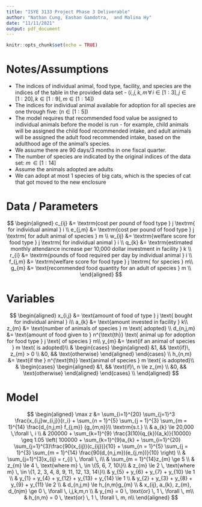 ```yaml
---
title: "ISYE 3133 Project Phase 3 Deliverable"
author: "Nathan Cung, Eashan Gandotra,  and Malina Hy"
date: "11/11/2021"
output: pdf_document
---
```


```r
knitr::opts_chunk$set(echo = TRUE)
```


# Notes/Assumptions

  - The indices of individual animal, food type, facility, and species are
    the indices of the table in the provided data set -
    $(i, j, k, m \, \forall \, i \in [1:3], j \in [1:20], k \in [1:9], m \in     [1:14])$
  - The indices for individual animal available for adoption for all species     are one through five: $(n\in[1:5])$
  - The model requires that recommended food value be assigned to
    individual animals before the model is run - for example, child
    animals will be assigned the child food recommended intake, and adult
    animals will be assigned the adult food recommended intake, based on
    the adulthood age of the animal's species. 
  - We assume there are 90 days/3 months in one fiscal quarter.
  - The number of species are indicated by the original indices of the
    data set: $m\, \in [1:14]$
  - Assume the animals adopted are adults 
  - We can adopt at most 1 species of big cats, which is the species of cat
    that got moved to the new enclosure
 

# Data / Parameters  
$$
\begin{aligned}
  c_{ij} &= \textrm{cost per pound of food type } j \textrm{ for individual animal } i \\
  e_{j,m} &= \textrm{cost per pound of food type } j \textrm{ for adult animal of species } m \\
  w_{ij} &= \textrm{welfare score for food type } j \textrm{ for individual animal } i \\
  q_{k} &= \textrm{estimated monthly attendance increase per 10,000 dollar investment in facility } k \\
  r_{i} &= \textrm{pounds of food required per day by individual animal } i \\
  f_{j,m} &= \textrm{welfare score for food type } j \textrm{ for species } m\\
  g_{m} &= \text{recommended food quantity for an adult of species } m \\
\end{aligned}
$$  



# Variables

$$
\begin{aligned}
  x_{i,j} &= \text{amount of food of type } j \text{ bought for individual animal } i\\
  a_{k} &= \text{amount invested in facility } k\\
  z_{m} &= \text{number of animals of species } m \text{ adopted} \\
  d_{n,j,m} &= \text{amount of food given to } n^{\text{th}} \text{ animal up for adoption for food type } j \text{ of species } m\\
  y_{m} 
    &= \text{if an animal of species } m \text{ is adopted}\\
    & 
      \begin{cases} 
          \begin{aligned}
              &1, && \text{if}\, z_{m} > 0 \\
              &0, && \text{otherwise}
          \end{aligned} 
      \end{cases} \\
  h_{n,m} 
    &= \text{if the } n^{\text{th}} \text{animal of species } m \text{ is adopted}\\
    & 
      \begin{cases} 
          \begin{aligned}
              &1, && \text{if}\, n \le z_{m} \\
              &0, && \text{otherwise}
          \end{aligned} 
      \end{cases} \\
\end{aligned}
$$


# Model  

$$
\begin{aligned}
  \max z &= 
      \sum_{i=1}^{20}
          \sum_{j=1}^3 \frac{x_{i,j}w_{i,j}}{r_i} + 
      \sum_{n = 1}^{5}
          \sum_{j = 1}^{3}
          \sum_{m = 1}^{14} \frac{d_{n,j,m} f_{j,m}} {g_{m,n}}\\
  \textrm{s.t.} \\
  & a_{k} \le 20,000 \,\forall \, i \\
  & 200000 + \sum_{k=1}^{9} \frac{3(10)(q_{k})(a_k)}{10000} \geq 
      1.05 \left( 
          100000 + \sum_{k=1}^{9}a_{k} + 
          \sum_{i=1}^{20} \sum_{j=1}^{3}\frac{90(x_{ij})(c_{ij})}{10} + 
          \sum_{n = 1}^{5}
            \sum_{j = 1}^{3}
            \sum_{m = 1}^{14} \frac{90(d_{n,j,m})(e_{j,m})}{10}
      \right) \\
  & \sum_{j=1}^{3}x_{ij} = r_{i} \, \forall \, i\\
  & \sum_{m = 1}^{14}z_{m} \ge 5 \\
  & z_{m} \le 4 \, \text{where m} \, \in \{5, 6, 7, 10\}\\
  & z_{m} \le 2 \, \text{where m} \, \in \{1, 2, 3, 4, 8, 9, 11, 12, 13, 14\}\\
  & y_{5} + y_{6} + y_{7} + y_{10} \le 1  \\ 
  & y_{1} + y_{4} + y_{12} + y_{13} + y_{14} \le 1  \\
  & y_{2} + y_{3} + y_{8} + y_{9} + y_{11} \le 2 \\ 
  & d_{n,j,m} \le h_{n,m}g_{m} \\
  & x_{ij}, a_{k}, z_{m}, d_{njm} \ge 0 \, \forall \, i,j,k,m,n \\
  & y_{m} = 0 \, \text{or} \, 1 \, \forall \, m\\
  & h_{n,m} = 0 \, \text{or} \, 1 \, \forall \, m, n\\
\end{aligned}
$$  
